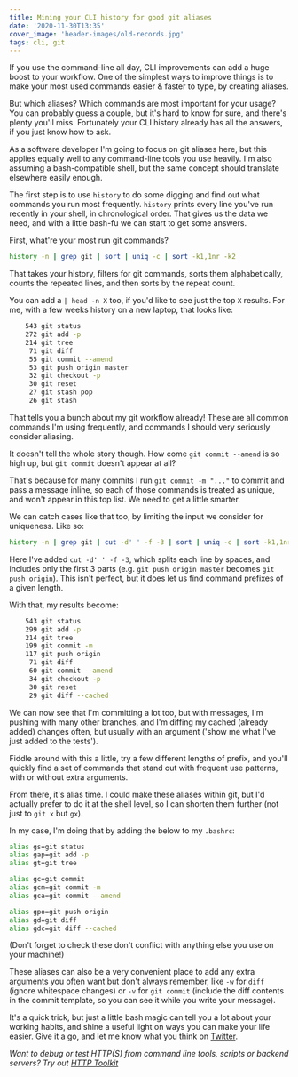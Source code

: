 ```yaml
---
title: Mining your CLI history for good git aliases
date: '2020-11-30T13:35'
cover_image: 'header-images/old-records.jpg'
tags: cli, git
---
```


If you use the command-line all day, CLI improvements can add a huge boost to your workflow. One of the simplest ways to improve things is to make your most used commands easier & faster to type, by creating aliases.

But which aliases? Which commands are most important for your usage? You can probably guess a couple, but it's hard to know for sure, and there's plenty you'll miss. Fortunately your CLI history already has all the answers, if you just know how to ask.

As a software developer I'm going to focus on git aliases here, but this applies equally well to any command-line tools you use heavily. I'm also assuming a bash-compatible shell, but the same concept should translate elsewhere easily enough.

The first step is to use `history` to do some digging and find out what commands you run most frequently. `history` prints every line you've run recently in your shell, in chronological order. That gives us the data we need, and with a little bash-fu we can start to get some answers.

First, what're your most run git commands?

```bash
history -n | grep git | sort | uniq -c | sort -k1,1nr -k2
```

That takes your history, filters for git commands, sorts them alphabetically, counts the repeated lines, and then sorts by the repeat count.

You can add a `| head -n X` too, if you'd like to see just the top `X` results. For me, with a few weeks history on a new laptop, that looks like:

```bash
    543 git status
    272 git add -p
    214 git tree
     71 git diff
     55 git commit --amend
     53 git push origin master
     32 git checkout -p
     30 git reset
     27 git stash pop
     26 git stash
```

That tells you a bunch about my git workflow already! These are all common commands I'm using frequently, and commands I should very seriously consider aliasing.

It doesn't tell the whole story though. How come `git commit --amend` is so high up, but `git commit` doesn't appear at all?

That's because for many commits I run `git commit -m "..."` to commit and pass a message inline, so each of those commands is treated as unique, and won't appear in this top list. We need to get a little smarter.

We can catch cases like that too, by limiting the input we consider for uniqueness. Like so:

```bash
history -n | grep git | cut -d' ' -f -3 | sort | uniq -c | sort -k1,1nr -k2
```

Here I've added `cut -d' ' -f -3`, which splits each line by spaces, and includes only the first 3 parts (e.g. `git push origin master` becomes `git push origin`). This isn't perfect, but it does let us find command prefixes of a given length.

With that, my results become:

```bash
    543 git status
    299 git add -p
    214 git tree
    199 git commit -m
    117 git push origin
     71 git diff
     60 git commit --amend
     34 git checkout -p
     30 git reset
     29 git diff --cached
```

We can now see that I'm committing a lot too, but with messages, I'm pushing with many other branches, and I'm diffing my cached (already added) changes often, but usually with an argument ('show me what I've just added to the tests').

Fiddle around with this a little, try a few different lengths of prefix, and you'll quickly find a set of commands that stand out with frequent use patterns, with or without extra arguments.

From there, it's alias time. I could make these aliases within git, but I'd actually prefer to do it at the shell level, so I can shorten them further (not just to `git x` but `gx`).

In my case, I'm doing that by adding the below to my `.bashrc`:

```bash
alias gs=git status
alias gap=git add -p
alias gt=git tree

alias gc=git commit
alias gcm=git commit -m
alias gca=git commit --amend

alias gpo=git push origin
alias gd=git diff
alias gdc=git diff --cached
```

(Don't forget to check these don't conflict with anything else you use on your machine!)

These aliases can also be a very convenient place to add any extra arguments you often want but don't always remember, like `-w` for `diff` (ignore whitespace changes) or `-v` for `git commit` (include the diff contents in the commit template, so you can see it while you write your message).

It's a quick trick, but just a little bash magic can tell you a lot about your working habits, and shine a useful light on ways you can make your life easier. Give it a go, and let me know what you think on [Twitter](https://twitter.com/pimterry).

_Want to debug or test HTTP(S) from command line tools, scripts or backend servers? Try out [HTTP Toolkit](https://httptoolkit.com)_